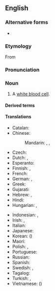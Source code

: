 ==English==
{{wikipedia}}

===Alternative forms===
* {{l|en|leucocyte}}

===Etymology===
From {{confix|en|leuko|cyte}}

===Pronunciation===
{{IPA|en|/ˈluːkə(ʊ)sʌɪt/}}

===Noun===
{{en-noun}}

# {{lb|en|hematology|cytology|immunology}} A [[white blood cell]].

====Derived terms====
{{col4|en
|leukocytemia
|leukocytic
|leukocytoclasia
|leukocytoclastic
|leukocytotropic
|leukocytoid
|leukocytopoiesis
|leukocytopoietic
|leukocytosis
|leukocytospermia
|leukocyturia}}

====Translations====
{{trans-top|a white blood cell}}
* Catalan: {{t+|ca|leucòcit|m}}
* Chinese:
*: Mandarin: {{t+|cmn|白血球|tr=báixuèqiú|sc=Hani}}, {{t+|cmn|白細胞|sc=Hani}}, {{t+|cmn|白细胞|tr=báixìbāo|sc=Hani}}
* Czech: {{t+|cs|leukocyt|m}}
* Dutch: {{t+|nl|leukocyt|m}}, {{t|nl|witte bloedcel|f}}
* Esperanto: {{t|eo|leŭkocito}}
* Finnish: {{t+|fi|valkosolu}}, {{t+|fi|leukosyytti}}
* French: {{t+|fr|leucocyte|m}}
* German: {{t+|de|Leukozyt|m}}, {{t|de|weißes Blutkörperchen|n}}
* Greek: {{t+|el|λευκό αιμοσφαίριο|n}}
* Gujarati: {{t|gu|શ્વેતકણ|sc=Gujr}}
* Hebrew: {{t+|he|תא דם לבן}}, {{t|he|לויקוציט}}
* Hindi: {{t|hi|श्वेताणु}}
* Hungarian: {{t|hu|leukocita}}, {{t+|hu|fehérvérsejt}}
{{trans-mid}}
* Indonesian: {{t+|id|leukosit}}, {{t+|id|sel darah putih}}
* Irish: {{t|ga|leocaicít|f}}, {{t|ga|fuilchill bhán|f}}
* Italian: {{t+|it|leucocita|m}}
* Japanese: {{t+|ja|白血球|tr=はっけっきゅう, hakkekkyū}}
* Korean: {{t+|ko|백혈구}} ({{t+|ko|白血球}})
* Maori: {{t|mi|pūtau toto mā}}
* Polish: {{t+|pl|leukocyt|m}}, {{t+|pl|krwinka biała|f}}
* Portuguese: {{t+|pt|leucócito|m}}
* Russian: {{t+|ru|лейкоци́т|m}}
* Spanish: {{t+|es|leucocito|m}}
* Swedish: {{t+|sv|leukocyt}}, {{t+|sv|vit blodkropp}}
* Tagalog: {{t|tl|puting sihay-dugo}}
* Turkish: {{t+|tr|akyuvar}}, {{t+|tr|lökosit}}
* Vietnamese: {{t|vi|bạch huyết cầu}} ({{t|vi|白血球}})
{{trans-bottom}}